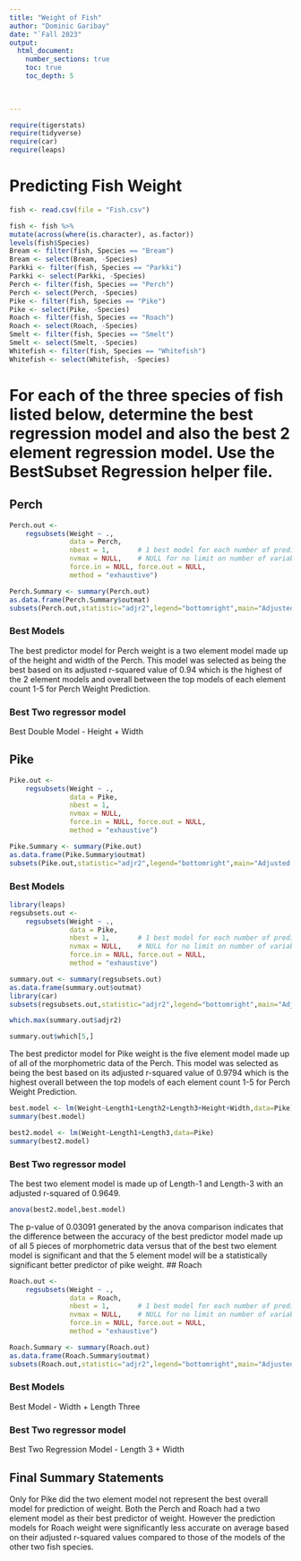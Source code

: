 ```yaml
---
title: "Weight of Fish"
author: "Dominic Garibay"
date: "`Fall 2023"  
output: 
  html_document:
    number_sections: true
    toc: true
    toc_depth: 5

 
    
---
```



```r
require(tigerstats)
require(tidyverse)
require(car)
require(leaps)
```

# Predicting Fish Weight
```r
fish <- read.csv(file = "Fish.csv")
```


```r
 
fish <- fish %>%
mutate(across(where(is.character), as.factor))
levels(fish$Species)
Bream <- filter(fish, Species == "Bream")
Bream <- select(Bream, -Species) 
Parkki <- filter(fish, Species == "Parkki")
Parkki <- select(Parkki, -Species) 
Perch <- filter(fish, Species == "Perch")
Perch <- select(Perch, -Species) 
Pike <- filter(fish, Species == "Pike")
Pike <- select(Pike, -Species) 
Roach <- filter(fish, Species == "Roach")
Roach <- select(Roach, -Species) 
Smelt <- filter(fish, Species == "Smelt")
Smelt <- select(Smelt, -Species) 
Whitefish <- filter(fish, Species == "Whitefish")
Whitefish <- select(Whitefish, -Species) 
```

# For each of the three species of fish listed below, determine the best regression model and also the best 2 element regression model. Use the BestSubset Regression helper file.


## Perch
```r
Perch.out <-
    regsubsets(Weight ~ .,
               data = Perch,
               nbest = 1,       # 1 best model for each number of predictors
               nvmax = NULL,    # NULL for no limit on number of variables
               force.in = NULL, force.out = NULL,
               method = "exhaustive")

Perch.Summary <- summary(Perch.out)
as.data.frame(Perch.Summary$outmat)
subsets(Perch.out,statistic="adjr2",legend="bottomright",main="Adjusted R^2")
```
### Best Models

The best predictor model for Perch weight is a two element model made up of the height and width of the Perch. This model was selected as being the best based on its adjusted r-squared value of 0.94 which is the highest of the 2 element models and overall between the top models of each element count 1-5 for Perch Weight Prediction.

### Best Two regressor model

Best Double Model - Height + Width

## Pike

```r
Pike.out <-
    regsubsets(Weight ~ .,
               data = Pike,
               nbest = 1,      
               nvmax = NULL,   
               force.in = NULL, force.out = NULL,
               method = "exhaustive")

Pike.Summary <- summary(Pike.out)
as.data.frame(Pike.Summary$outmat)
subsets(Pike.out,statistic="adjr2",legend="bottomright",main="Adjusted R^2")
```

### Best Models

```r
library(leaps)
regsubsets.out <-
    regsubsets(Weight ~ .,
               data = Pike,
               nbest = 1,       # 1 best model for each number of predictors
               nvmax = NULL,    # NULL for no limit on number of variables
               force.in = NULL, force.out = NULL,
               method = "exhaustive")

summary.out <- summary(regsubsets.out)
as.data.frame(summary.out$outmat)
library(car)
subsets(regsubsets.out,statistic="adjr2",legend="bottomright",main="Adjusted R^2")
```
```r
which.max(summary.out$adjr2)
```
```r
summary.out$which[5,]
```

The best predictor model for Pike weight is the five element model made up of all of the morphometric data of the Perch. This model was selected as being the best based on its adjusted r-squared value of 0.9794 which is the highest overall between the top models of each element count 1-5 for Perch Weight Prediction.

```r
best.model <- lm(Weight~Length1+Length2+Length3+Height+Width,data=Pike)
summary(best.model)
```

```r
best2.model <- lm(Weight~Length1+Length3,data=Pike)
summary(best2.model)
```


### Best Two regressor model

The best two element model is made up of Length-1 and Length-3 with an adjusted r-squared of 0.9649.

```r
anova(best2.model,best.model)
```

The p-value of 0.03091 generated by the anova comparison indicates that the difference between the accuracy of the best predictor model made up of all 5 pieces of morphometric data versus that of the best two element model is significant and that the 5 element model will be a statistically significant better predictor of pike weight.
## Roach

```r
Roach.out <-
    regsubsets(Weight ~ .,
               data = Roach,
               nbest = 1,       # 1 best model for each number of predictors
               nvmax = NULL,    # NULL for no limit on number of variables
               force.in = NULL, force.out = NULL,
               method = "exhaustive")

Roach.Summary <- summary(Roach.out)
as.data.frame(Roach.Summary$outmat)
subsets(Roach.out,statistic="adjr2",legend="bottomright",main="Adjusted R^2")
```

### Best Models

Best Model - Width + Length Three

### Best Two regressor model

Best Two Regression Model - Length 3 + Width

## Final Summary Statements

Only for Pike did the two element model not represent the best overall model for prediction of weight. Both the Perch and Roach had a two element model as their best predictor of weight. However the prediction models for Roach weight were significantly less accurate on average based on their adjusted r-squared values compared to those of the models of the other two fish species.
